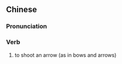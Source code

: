 {{also|发箭}}
==Chinese==
{{zh-forms|s=发箭}}

===Pronunciation===
{{zh-pron
|m=fājiàn
|cat=v
}}

===Verb===
{{zh-verb}}

# {{lb|zh|literary}} to shoot an arrow (as in bows and arrows)